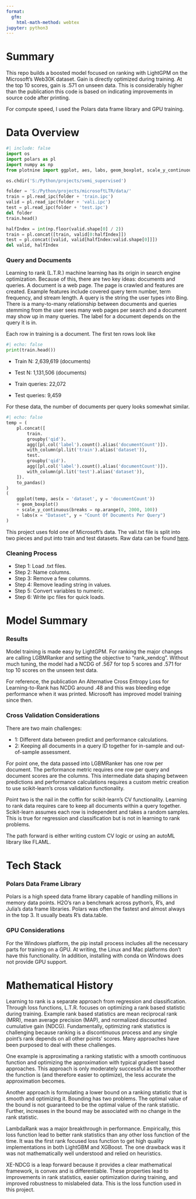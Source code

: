 ```yaml
---
format:
  gfm:
    html-math-method: webtex
jupyter: python3
---
```


# Summary
This repo builds a boosted model focused on ranking with LightGPM on the Microsoft's Web30K dataset. Gain is directly optimized during training. At the top 10 scores, gain is .571 on unseen data. This is considerably higher than the publication this code is based on indicating improvements in source code after printing.

For compute speed, I used the Polars data frame library and GPU training.

# Data Overview

```python
#| include: false
import os
import polars as pl
import numpy as np
from plotnine import ggplot, aes, labs, geom_boxplot, scale_y_continuous

os.chdir('S:/Python/projects/semi_supervised')

folder = 'S:/Python/projects/microsoftLTR/data/'
train = pl.read_ipc(folder + 'train.ipc')
valid = pl.read_ipc(folder + 'vali.ipc')
test = pl.read_ipc(folder + 'test.ipc')
del folder
train.head()

halfIndex = int(np.floor(valid.shape[0] / 2))
train = pl.concat([train, valid[0:halfIndex]])
test = pl.concat([valid, valid[halfIndex:valid.shape[0]]])
del valid, halfIndex
```

### Query and Documents
Learning to rank (L.T.R.) machine learning has its origin in search engine optimization. Because of this, there are two key ideas: documents and queries. A document is a web page. The page is crawled and features are created. Example features include covered query term number, term frequency, and stream length. A query is the string the user types into Bing. There is a many-to-many relationship between documents and queries stemming from the user sees many web pages per search and a document may show up in many queries. The label for a document depends on the query it is in.

Each row in training is a document. The first ten rows look like

```python
#| echo: false
print(train.head())
```

-   Train N: 2,639,619 (documents)
-   Test N: 1,131,506 (documents)

-   Train queries: 22,072
-   Test queries: 9,459

For these data, the number of documents per query looks somewhat similar.

```python
#| echo: false
temp = (
    pl.concat([
        train.
        groupby('qid').
        agg([pl.col('label').count().alias('documentCount')]).
        with_column(pl.lit('train').alias('dataset')),
        test.
        groupby('qid').
        agg([pl.col('label').count().alias('documentCount')]).
        with_column(pl.lit('test').alias('dataset')),
    ]).
    to_pandas()
)
(
    ggplot(temp, aes(x = 'dataset', y = 'documentCount'))
    + geom_boxplot()
    + scale_y_continuous(breaks = np.arange(0, 2000, 100))
    + labs(x = "Dataset", y = "Count Of Documents Per Query")
)
```

This project uses fold one of Microsoft's data. The vali.txt file is split into two pieces and put into train and test datasets. Raw data can be found [here](https://www.microsoft.com/en-us/research/project/mslr/).

### Cleaning Process
-   Step 1: Load .txt files.
-   Step 2: Name columns.
-   Step 3: Remove a few columns.
-   Step 4: Remove leading string in values.
-   Step 5: Convert variables to numeric.
-   Step 6: Write ipc files for quick loads.

# Model Summary
### Results
Model training is made easy by LightGPM. For ranking the major changes are calling LGBMRanker and setting the objective to "rank_xendcg". Without much tuning, the model had a NCDG of .567 for top 5 scores and .571 for top 10 scores on the unseen test data. 

For reference, the publication An Alternative Cross Entropy Loss for Learning-to-Rank has NCDG around .48 and this was bleeding edge performance when it was printed. Microsoft has improved model training since then.

### Cross Validation Considerations

There are two main challenges: 

-   1: Different data between predict and performance calculations. 
-   2: Keeping all documents in a query ID together for in-sample and out-of-sample assessment.

For point one, the data passed into LGBMRanker has one row per document. The performance metric requires one row per query and document scores are the columns. This intermediate data shaping between predictions and performance calculations requires a custom metric creation to use scikit-learn’s cross validation functionality.

Point two is the nail in the coffin for scikit-learn’s CV functionality. Learning to rank data requires care to keep all documents within a query together. Scikit-learn assumes each row is independent and takes a random samples. This is true for regression and classification but is not in learning to rank problems.

The path forward is either writing custom CV logic or using an autoML library like FLAML.

# Tech Stack
### Polars Data Frame Library
Polars is a high speed data frame library capable of handling millions in memory data points. H2O’s ran a benchmark across python’s, R’s, and Julia’s data frame libraries. Polars was often the fastest and almost always in the top 3. It usually beats R’s data.table.

### GPU Considerations
For the Windows platform, the pip install process includes all the necessary parts for training on a GPU. At writing, the Linux and Mac platforms don't have this functionality. In addition, installing with conda on Windows does not provide GPU support.

# Mathematical History
Learning to rank is a separate approach from regression and classification. Through loss functions, L.T.R. focuses on optimizing a rank based statistic during training. Example rank based statistics are mean reciprocal rank (MRR), mean average precision (MAP), and normalized discounted cumulative gain (NDCG). Fundamentally, optimizing rank statistics is challenging because ranking is a discontinuous process and any single point’s rank depends on all other points’ scores. Many approaches have been purposed to deal with these challenges.

One example is approximating a ranking statistic with a smooth continuous function and optimizing the approximation with typical gradient based approaches. This approach is only moderately successful as the smoother the function is (and therefore easier to optimize), the less accurate the approximation becomes.

Another approach is formulating a lower bound on a ranking statistic that is smooth and optimizing it. Bounding has two problems. The optimal value of the bound is not guaranteed to be the optimal value of the rank statistic. Further, increases in the bound may be associated with no change in the rank statistic.

LambdaRank was a major breakthrough in performance. Empirically, this loss function lead to better rank statistics than any other loss function of the time. It was the first rank focused loss function to get high quality implementations in both LightGBM and XGBoost. The one drawback was it was not mathematically well understood and relied on heuristics.

XE-NDCG is a leap forward because it provides a clear mathematical framework, is convex and is differentiable. These properties lead to improvements in rank statistics, easier optimization during training, and improved robustness to mislabeled data. This is the loss function used in this project.